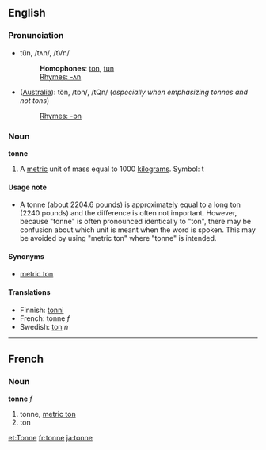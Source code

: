 ==English==
===Pronunciation===
*tŭn, /tʌn/, /tVn/
*:'''Homophones''': [[ton]], [[tun]]
*:[[Rhymes:English:-ʌn|Rhymes: -ʌn]]
*([[Australia]]): tŏn, /tɒn/, /tQn/ (''especially when emphasizing tonnes and not tons'')
*:[[Rhymes:English:-ɒn|Rhymes: -ɒn]] 

===Noun===
'''tonne'''

#A [[metric]] unit of mass equal to 1000 [[kilogram]]s.  Symbol: t

====Usage note====
*A tonne (about 2204.6 [[pound]]s) is approximately equal to a long [[ton]] (2240 pounds) and the difference is often not important.  However, because "tonne" is often pronounced identically to "ton", there may be confusion about which unit is meant when the word is spoken.  This may be avoided by using "metric ton" where "tonne" is intended.  <!--what happens when "ton" is meant? Answer: use short ton or long ton-->

====Synonyms====
*[[metric ton]]

====Translations====
*Finnish: [[tonni]]
*French: tonne ''f''
*Swedish: [[ton#Swedish|ton]] ''n''

----

==French==
===Noun===
'''tonne''' ''f''

#tonne, [[metric ton]]
#ton

[[et:Tonne]]
[[fr:tonne]]
[[ja:tonne]]
